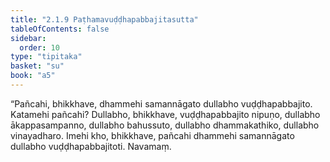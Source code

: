 ```yaml
---
title: "2.1.9 Paṭhamavuḍḍhapabbajitasutta"
tableOfContents: false
sidebar:
  order: 10
type: "tipitaka"
basket: "su"
book: "a5"
---
```



<DynamicBreadcrumb />

<Division number="59" book="a5" bookNo="16" page="69">

<Paragraph number="392" book="a5">
“Pañcahi, bhikkhave, dhammehi samannāgato dullabho vuḍḍhapabbajito. Katamehi pañcahi? Dullabho, bhikkhave, vuḍḍhapabbajito nipuṇo, dullabho ākappasampanno, dullabho bahussuto, dullabho dhammakathiko, dullabho vinayadharo. Imehi kho, bhikkhave, pañcahi dhammehi samannāgato dullabho vuḍḍhapabbajitoti.

</Paragraph>
</Division>

<Paragraph number="393" type="center" book="a5">
Navamaṃ.
</Paragraph>